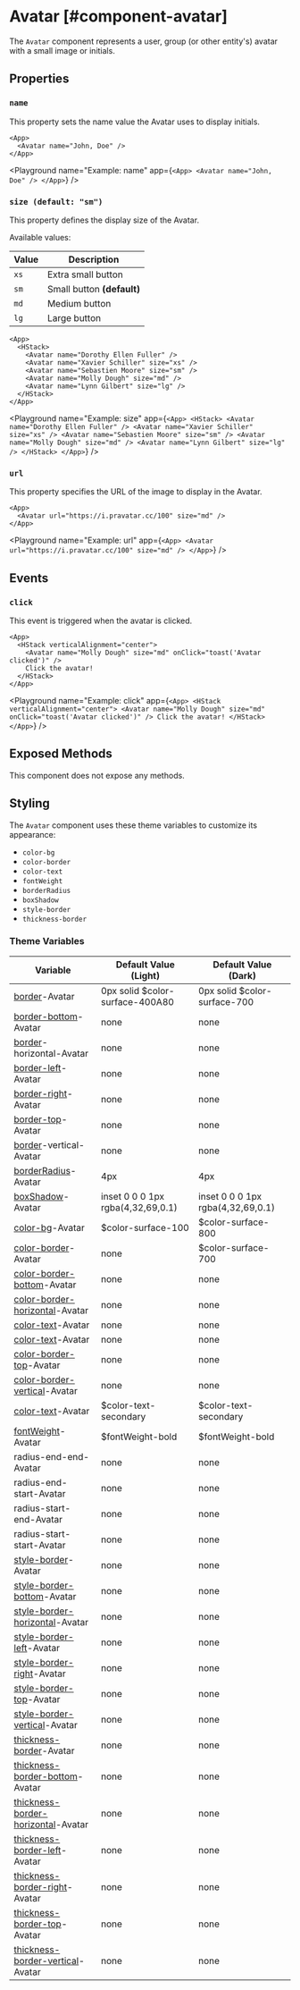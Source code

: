 
# Avatar [#component-avatar]

The `Avatar` component represents a user, group (or other entity's) avatar with a small image or initials.

## Properties

### `name`

This property sets the name value the Avatar uses to display initials.

```ueml copy
<App>
  <Avatar name="John, Doe" />
</App>
```

<Playground
  name="Example: name"
  app={`
    <App>
      <Avatar name="John, Doe" />
    </App>
  `}
/>

### `size (default: "sm")`

This property defines the display size of the Avatar.

Available values:

| Value | Description |
| --- | --- |
| `xs` | Extra small button |
| `sm` | Small button **(default)** |
| `md` | Medium button |
| `lg` | Large button |

```ueml copy
<App>
  <HStack>
    <Avatar name="Dorothy Ellen Fuller" />
    <Avatar name="Xavier Schiller" size="xs" />
    <Avatar name="Sebastien Moore" size="sm" />
    <Avatar name="Molly Dough" size="md" />
    <Avatar name="Lynn Gilbert" size="lg" />
  </HStack>
</App>
```

<Playground
  name="Example: size"
  app={`
    <App>
      <HStack>
        <Avatar name="Dorothy Ellen Fuller" />
        <Avatar name="Xavier Schiller" size="xs" />
        <Avatar name="Sebastien Moore" size="sm" />
        <Avatar name="Molly Dough" size="md" />
        <Avatar name="Lynn Gilbert" size="lg" />
      </HStack>
    </App>
  `}
/>

### `url`

This property specifies the URL of the image to display in the Avatar.

```ueml copy
<App>
  <Avatar url="https://i.pravatar.cc/100" size="md" />
</App>
```

<Playground
  name="Example: url"
  app={`
    <App>
      <Avatar url="https://i.pravatar.cc/100" size="md" />
    </App>
  `}
/>

## Events

### `click`

This event is triggered when the avatar is clicked.

```ueml copy
<App>
  <HStack verticalAlignment="center">
    <Avatar name="Molly Dough" size="md" onClick="toast('Avatar clicked')" />
    Click the avatar!
  </HStack>
</App>
```

<Playground
  name="Example: click"
  app={`
    <App>
      <HStack verticalAlignment="center">
        <Avatar name="Molly Dough" size="md" onClick="toast('Avatar clicked')" />
        Click the avatar!
      </HStack>
    </App>
  `}
/>

## Exposed Methods

This component does not expose any methods.

## Styling

The `Avatar` component uses these theme variables to customize its appearance:

- `color-bg`
- `color-border`
- `color-text`
- `fontWeight`
- `borderRadius`
- `boxShadow`
- `style-border`
- `thickness-border`

### Theme Variables

| Variable | Default Value (Light) | Default Value (Dark) |
| --- | --- | --- |
| [border](../styles-and-themes/common-units/#border)-Avatar | 0px solid $color-surface-400A80 | 0px solid $color-surface-700 |
| [border-bottom](../styles-and-themes/common-units/#border)-Avatar | <GrayText>none</GrayText> | <GrayText>none</GrayText> |
| [border](../styles-and-themes/common-units/#border)-horizontal-Avatar | <GrayText>none</GrayText> | <GrayText>none</GrayText> |
| [border-left](../styles-and-themes/common-units/#border)-Avatar | <GrayText>none</GrayText> | <GrayText>none</GrayText> |
| [border-right](../styles-and-themes/common-units/#border)-Avatar | <GrayText>none</GrayText> | <GrayText>none</GrayText> |
| [border-top](../styles-and-themes/common-units/#border)-Avatar | <GrayText>none</GrayText> | <GrayText>none</GrayText> |
| [border](../styles-and-themes/common-units/#border)-vertical-Avatar | <GrayText>none</GrayText> | <GrayText>none</GrayText> |
| [borderRadius](../styles-and-themes/common-units/#border-rounding)-Avatar | 4px | 4px |
| [boxShadow](../styles-and-themes/common-units/#boxShadow)-Avatar | inset 0 0 0 1px rgba(4,32,69,0.1) | inset 0 0 0 1px rgba(4,32,69,0.1) |
| [color-bg](../styles-and-themes/common-units/#color)-Avatar | $color-surface-100 | $color-surface-800 |
| [color-border](../styles-and-themes/common-units/#color)-Avatar | <GrayText>none</GrayText> | $color-surface-700 |
| [color-border-bottom](../styles-and-themes/common-units/#color)-Avatar | <GrayText>none</GrayText> | <GrayText>none</GrayText> |
| [color-border-horizontal](../styles-and-themes/common-units/#color)-Avatar | <GrayText>none</GrayText> | <GrayText>none</GrayText> |
| [color-text](../styles-and-themes/common-units/#color)-Avatar | <GrayText>none</GrayText> | <GrayText>none</GrayText> |
| [color-text](../styles-and-themes/common-units/#color)-Avatar | <GrayText>none</GrayText> | <GrayText>none</GrayText> |
| [color-border-top](../styles-and-themes/common-units/#color)-Avatar | <GrayText>none</GrayText> | <GrayText>none</GrayText> |
| [color-border-vertical](../styles-and-themes/common-units/#color)-Avatar | <GrayText>none</GrayText> | <GrayText>none</GrayText> |
| [color-text](../styles-and-themes/common-units/#color)-Avatar | $color-text-secondary | $color-text-secondary |
| [fontWeight](../styles-and-themes/common-units/#fontWeight)-Avatar | $fontWeight-bold | $fontWeight-bold |
| radius-end-end-Avatar | <GrayText>none</GrayText> | <GrayText>none</GrayText> |
| radius-end-start-Avatar | <GrayText>none</GrayText> | <GrayText>none</GrayText> |
| radius-start-end-Avatar | <GrayText>none</GrayText> | <GrayText>none</GrayText> |
| radius-start-start-Avatar | <GrayText>none</GrayText> | <GrayText>none</GrayText> |
| [style-border](../styles-and-themes/common-units/#border-style)-Avatar | <GrayText>none</GrayText> | <GrayText>none</GrayText> |
| [style-border-bottom](../styles-and-themes/common-units/#border-style)-Avatar | <GrayText>none</GrayText> | <GrayText>none</GrayText> |
| [style-border-horizontal](../styles-and-themes/common-units/#border-style)-Avatar | <GrayText>none</GrayText> | <GrayText>none</GrayText> |
| [style-border-left](../styles-and-themes/common-units/#border-style)-Avatar | <GrayText>none</GrayText> | <GrayText>none</GrayText> |
| [style-border-right](../styles-and-themes/common-units/#border-style)-Avatar | <GrayText>none</GrayText> | <GrayText>none</GrayText> |
| [style-border-top](../styles-and-themes/common-units/#border-style)-Avatar | <GrayText>none</GrayText> | <GrayText>none</GrayText> |
| [style-border-vertical](../styles-and-themes/common-units/#border-style)-Avatar | <GrayText>none</GrayText> | <GrayText>none</GrayText> |
| [thickness-border](../styles-and-themes/common-units/#size)-Avatar | <GrayText>none</GrayText> | <GrayText>none</GrayText> |
| [thickness-border-bottom](../styles-and-themes/common-units/#size)-Avatar | <GrayText>none</GrayText> | <GrayText>none</GrayText> |
| [thickness-border-horizontal](../styles-and-themes/common-units/#size)-Avatar | <GrayText>none</GrayText> | <GrayText>none</GrayText> |
| [thickness-border-left](../styles-and-themes/common-units/#size)-Avatar | <GrayText>none</GrayText> | <GrayText>none</GrayText> |
| [thickness-border-right](../styles-and-themes/common-units/#size)-Avatar | <GrayText>none</GrayText> | <GrayText>none</GrayText> |
| [thickness-border-top](../styles-and-themes/common-units/#size)-Avatar | <GrayText>none</GrayText> | <GrayText>none</GrayText> |
| [thickness-border-vertical](../styles-and-themes/common-units/#size)-Avatar | <GrayText>none</GrayText> | <GrayText>none</GrayText> |
